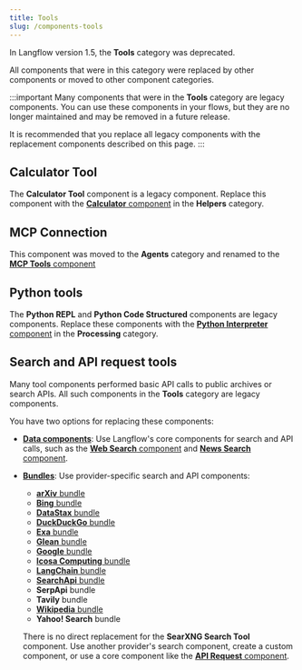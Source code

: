 ```yaml
---
title: Tools
slug: /components-tools
---
```


In Langflow version 1.5, the **Tools** category was deprecated.

All components that were in this category were replaced by other components or moved to other component categories.

:::important
Many components that were in the **Tools** category are legacy components.
You can use these components in your flows, but they are no longer maintained and may be removed in a future release.

It is recommended that you replace all legacy components with the replacement components described on this page.
:::

## Calculator Tool

The **Calculator Tool** component is a legacy component.
Replace this component with the [**Calculator** component](/components-helpers#calculator) in the **Helpers** category.

## MCP Connection

This component was moved to the **Agents** category and renamed to the [**MCP Tools** component](/components-agents#mcp-connection)

## Python tools

The **Python REPL** and **Python Code Structured** components are legacy components.
Replace these components with the [**Python Interpreter** component](/components-processing#python-interpreter) in the **Processing** category.

## Search and API request tools

Many tool components performed basic API calls to public archives or search APIs.
All such components in the **Tools** category are legacy components.

You have two options for replacing these components:

* [**Data components**](/components-data): Use Langflow's core components for search and API calls, such as the [**Web Search** component](/components-data#web-search) and [**News Search** component](/components-data#news-search).

* <Icon name="Blocks" aria-hidden="true" /> [**Bundles**](/components-bundle-components): Use provider-specific search and API components:

    * [**arXiv** bundle](/bundles-arxiv)
    * [**Bing** bundle](/bundles-bing)
    * [**DataStax** bundle](/bundles-datastax)
    * [**DuckDuckGo** bundle](/bundles-duckduckgo)
    * [**Exa** bundle](/bundles-exa)
    * [**Glean** bundle](/bundles-glean)
    * [**Google** bundle](/bundles-google)
    * [**Icosa Computing** bundle](/bundles-icosacomputing)
    * [**LangChain** bundle](/bundles-langchain)
    * [**SearchApi** bundle](/bundles-searchapi)
    * **SerpApi** bundle
    * **Tavily** bundle
    * [**Wikipedia** bundle](/bundles-wikipedia)
    * **Yahoo! Search** bundle

    There is no direct replacement for the **SearXNG Search Tool** component.
    Use another provider's search component, create a custom component, or use a core component like the [**API Request** component](/components-data#api-request).